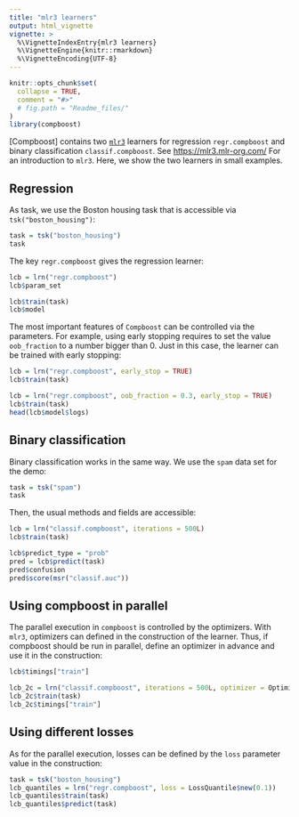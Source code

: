 ```yaml
---
title: "mlr3 learners"
output: html_vignette
vignette: >
  %\VignetteIndexEntry{mlr3 learners}
  %\VignetteEngine{knitr::rmarkdown}
  %\VignetteEncoding{UTF-8}
---
```


```r
knitr::opts_chunk$set(
  collapse = TRUE,
  comment = "#>"
  # fig.path = "Readme_files/"
)
library(compboost)
```

[Compboost] contains two [`mlr3`](https://github.com/mlr-org/mlr3) learners for regression `regr.compboost` and binary classification `classif.compboost`.
See [https://mlr3.mlr-org.com/](https://mlr3.mlr-org.com/) For an introduction to `mlr3`.
Here, we show the two learners in small examples.

## Regression

As task, we use the Boston housing task that is accessible via `tsk("boston_housing")`:
```r
task = tsk("boston_housing")
task
```

The key `regr.compboost` gives the regression learner:
```r
lcb = lrn("regr.compboost")
lcb$param_set

lcb$train(task)
lcb$model
```

The most important features of `Compboost` can be controlled via the parameters.
For example, using early stopping requires to set the value `oob_fraction` to a number bigger than 0.
Just in this case, the learner can be trained with early stopping:
```r
lcb = lrn("regr.compboost", early_stop = TRUE)
lcb$train(task)

lcb = lrn("regr.compboost", oob_fraction = 0.3, early_stop = TRUE)
lcb$train(task)
head(lcb$model$logs)
```

## Binary classification

Binary classification works in the same way. We use the `spam` data set for the demo:

```r
task = tsk("spam")
task
```

Then, the usual methods and fields are accessible:
```r
lcb = lrn("classif.compboost", iterations = 500L)
lcb$train(task)

lcb$predict_type = "prob"
pred = lcb$predict(task)
pred$confusion
pred$score(msr("classif.auc"))
```

## Using compboost in parallel

The parallel execution in `compboost` is controlled by the optimizers.
With `mlr3`, optimizers can defined in the construction of the learner.
Thus, if compboost should be run in parallel, define an optimizer in advance and use it in the construction:
```r
lcb$timings["train"]

lcb_2c = lrn("classif.compboost", iterations = 500L, optimizer = OptimizerCoordinateDescent$new(2))
lcb_2c$train(task)
lcb_2c$timings["train"]
```

## Using different losses

As for the parallel execution, losses can be defined by the `loss` parameter value in the construction:
```r
task = tsk("boston_housing")
lcb_quantiles = lrn("regr.compboost", loss = LossQuantile$new(0.1))
lcb_quantiles$train(task)
lcb_quantiles$predict(task)
```
